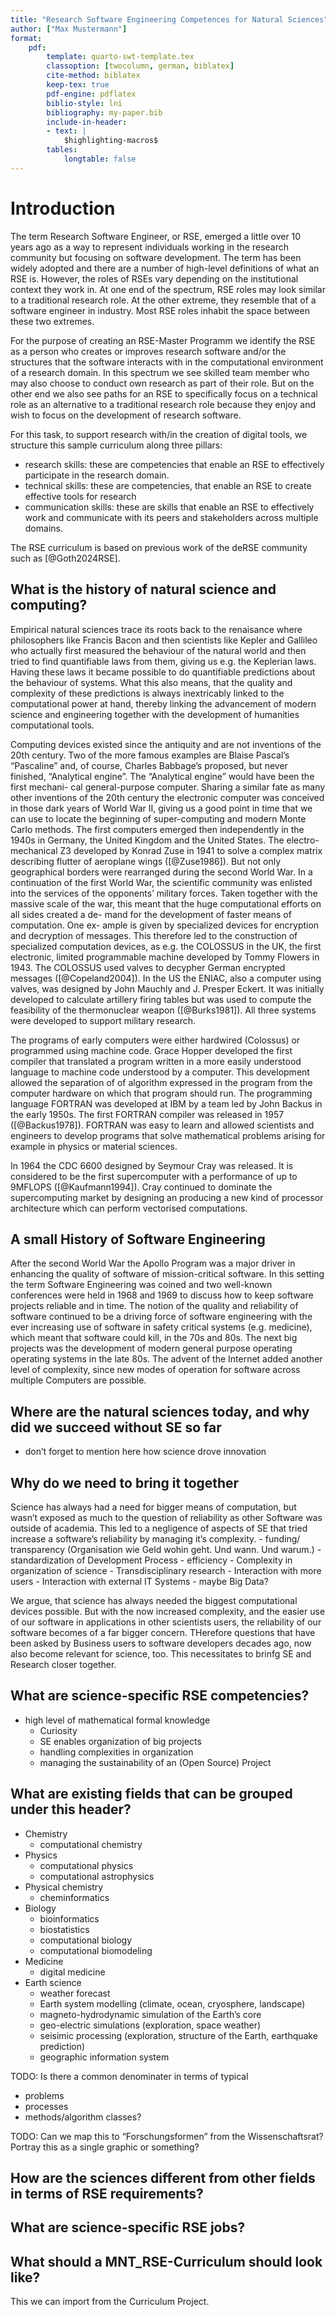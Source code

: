 ```yaml
---
title: "Research Software Engineering Competences for Natural Sciences"
author: ["Max Mustermann"]
format:
    pdf:
        template: quarto-swt-template.tex
        classoption: [twocolumn, german, biblatex]
        cite-method: biblatex
        keep-tex: true
        pdf-engine: pdflatex
        biblio-style: lni
        bibliography: my-paper.bib
        include-in-header:
        - text: |
            $highlighting-macros$
        tables:
            longtable: false
---
```




# Introduction

The term Research Software Engineer, or RSE,
emerged a little over 10 years ago as a way to represent
individuals working in the research community but focusing on software development.
The term has been widely adopted and there are a number of high-level definitions of what an RSE is.
However, the roles of RSEs vary depending on the institutional context they work in.
At one end of the spectrum, RSE roles may look similar to a traditional research role.
At the other extreme, they resemble that of a software engineer in industry.
Most RSE roles inhabit the space between these two extremes.

For the purpose of creating an RSE-Master Programm we identify the RSE as a person who
creates or improves research software and/or the structures that the software interacts with
in the computational environment of a research domain.
In this spectrum we see skilled team member who may also choose to conduct own research as part of their role.
But on the other end we also see paths for an RSE to specifically focus on a technical
role as an alternative to a traditional research role
because they enjoy and wish to focus on the development of research software.

For this task, to support research with/in the creation of digital tools,
we structure this sample curriculum along three pillars:

- research skills: these are competencies that enable an RSE to effectively participate in the research domain.
- technical skills: these are competencies, that enable an RSE to create effective tools for research
- communication skills: these are skills that enable an RSE to effectively work and communicate with its peers and stakeholders across multiple domains.

The RSE curriculum is based on previous work of the deRSE community such as [@Goth2024RSE].


## What is the history of natural science and computing?

Empirical natural sciences trace its roots back to the renaisance where philosophers like Francis Bacon 
and then scientists like Kepler and Gallileo who actually first measured the behaviour of the natural world and then tried to find 
quantifiable laws from them, giving us e.g. the Keplerian laws.
Having these laws it became possible to do quantifiable predictions about the behaviour of systems.
What this also means, that the quality and complexity of these predictions is always inextricably linked 
to the computational power at hand, thereby linking the advancement of modern science and engineering together with the development of humanities computational tools.

Computing devices existed since the antiquity and are not inventions of the 20th century. Two
of the more famous examples are Blaise Pascal’s "Pascaline" and, of
course, Charles Babbage’s proposed, but never finished, "Analytical
engine". The "Analytical engine" would have been the first mechani-
cal general-purpose computer. Sharing a similar fate as many other inventions of the 20th
century the electronic computer was conceived in those dark years
of World War II, giving us a good point in time that we can use to
locate the beginning of super-computing and modern Monte Carlo
methods. 
The first computers emerged then independently in the 1940s in Germany, the United Kingdom and the United States.
The electro-mechanical Z3 developed by Konrad Zuse in 1941 to solve a complex matrix describing flutter of aeroplane wings ([@Zuse1986]).
But not only geographical borders were rearranged during
the second World War. In a continuation of the first World War, the
scientific community was enlisted into the services of the opponents’
military forces. Taken together with the massive scale of the war, this
meant that the huge computational efforts on all sides created a de-
mand for the development of faster means of computation. One ex-
ample is given by specialized devices for encryption and decryption
of messages. This therefore led to the construction of specialized computation devices, as e.g.
the COLOSSUS in the UK, the first electronic, limited programmable machine developed by Tommy Flowers in 1943.
The COLOSSUS used valves to decypher German encrypted messages ([@Copeland2004]).
In the US the ENIAC, also a computer using valves, was designed by John Mauchly and J. Presper Eckert.
It was initially developed to calculate artillery firing tables but was used to compute the feasibility of the thermonuclear weapon ([@Burks1981]).
All three systems were developed to support military research.

The programs of early computers were either hardwired (Colossus) or programmed using machine code.
Grace Hopper developed the first compiler that translated a program written in a more easily understood language to machine code understood by a computer.
This development allowed the separation of of algorithm expressed in the program from the computer hardware on which that program should run.
The programming language FORTRAN was developed at IBM by a team led by John Backus in the early 1950s.
The first FORTRAN compiler was released in 1957 ([@Backus1978]).
FORTRAN was easy to learn and allowed scientists and engineers to develop programs that solve mathematical problems arising for example in physics or material sciences.

In 1964 the CDC 6600 designed by Seymour Cray was released. 
It is considered to be the first supercomputer with a performance of up to 9MFLOPS ([@Kaufmann1994]). 
Cray continued to dominate the supercomputing market by designing an producing a new kind of processor architecture which can perform vectorised computations.

## A small History of Software Engineering
After the second World War the Apollo Program was a major driver in enhancing the quality of software 
of mission-critical software. In this setting the term Software Engineering was coined and two well-known 
conferences were held in 1968 and 1969 to discuss how to keep software projects reliable and in time.
The notion of the quality and reliability of software continued to be a driving force of software engineering
with the ever increasing use of software in safety critical systems (e.g. medicine), which meant that software could kill, in the 70s and 80s.
The next big projects was the development of modern general purpose operating operating systems in the late 80s.
The advent of the Internet added another level of complexity, since new modes of operation for software across multiple Computers are possible.

## Where are the natural sciences today, and why did we succeed without SE so far
- don't forget to mention here how science drove innovation

## Why do we need to bring it together
Science has always had a need for bigger means of computation, but wasn't exposed as much to the question of reliability as other Software was outside of academia.
This led to a negligence of aspects of SE that tried increase a software's reliability by managing it's complexity.
- funding/ transparency (Organisation wie Geld wohin geht. Und wann. Und warum.)
- standardization of Development Process
- efficiency 
- Complexity in organization of science
- Transdisciplinary research
- Interaction with more users
- Interaction with external IT Systems
- maybe Big Data?

We argue, that science has always needed the biggest computational devices possible. But with the now increased complexity, and the easier use of our software in applications
in other scientists users, the reliability of our software becomes of a far bigger concern. THerefore questions that have been asked by Business users 
to software developers decades ago, now also become relevant for science, too. This necessitates to brinfg SE and Research closer together.

## What are science-specific RSE competencies?

- high level of mathematical formal knowledge
    - Curiosity
    - SE enables organization of big projects
    - handling complexities in organization
    - managing the sustainability of an (Open Source) Project


## What are existing fields that can be grouped under this header?

* Chemistry
   * computational chemistry
* Physics
   * computational physics
   * computational astrophysics
* Physical chemistry
   * cheminformatics
* Biology
   * bioinformatics
   * biostatistics
   * computational biology
   * computational biomodeling
* Medicine
   * digital medicine
* Earth science
   * weather forecast
   * Earth system modelling (climate, ocean, cryosphere, landscape)
   * magneto-hydrodynamic simulation of the Earth's core
   * geo-electric simulations (exploration, space weather)
   * seisimic processing (exploration, structure of the Earth, earthquake prediction)
   * geographic information system

TODO: Is there a common denominater in terms of typical 

- problems
- processes
- methods/algorithm classes?

TODO: Can we map this to "Forschungsformen" from the Wissenschaftsrat? Portray this as a single graphic or something?



## How are the sciences different from other fields in terms of RSE requirements?

## What are science-specific RSE jobs?


## What should a MNT_RSE-Curriculum should look like?

This we can import from the Curriculum Project.
